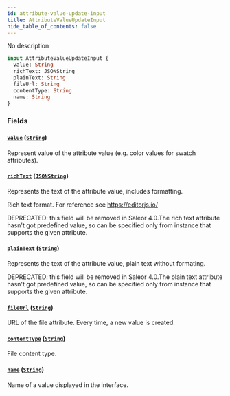 ```yaml
---
id: attribute-value-update-input
title: AttributeValueUpdateInput
hide_table_of_contents: false
---
```


No description

```graphql
input AttributeValueUpdateInput {
  value: String
  richText: JSONString
  plainText: String
  fileUrl: String
  contentType: String
  name: String
}
```

### Fields

#### [`value`](#) ([`String`](../../../developer/api-reference/scalars/string))

Represent value of the attribute value (e.g. color values for swatch attributes).

#### [`richText`](#) ([`JSONString`](../../../developer/api-reference/scalars/jsonstring))

Represents the text of the attribute value, includes formatting.

Rich text format. For reference see https://editorjs.io/

DEPRECATED: this field will be removed in Saleor 4.0.The rich text attribute hasn't got predefined value, so can be specified only from instance that supports the given attribute.

#### [`plainText`](#) ([`String`](../../../developer/api-reference/scalars/string))

Represents the text of the attribute value, plain text without formating.

DEPRECATED: this field will be removed in Saleor 4.0.The plain text attribute hasn't got predefined value, so can be specified only from instance that supports the given attribute.

#### [`fileUrl`](#) ([`String`](../../../developer/api-reference/scalars/string))

URL of the file attribute. Every time, a new value is created.

#### [`contentType`](#) ([`String`](../../../developer/api-reference/scalars/string))

File content type.

#### [`name`](#) ([`String`](../../../developer/api-reference/scalars/string))

Name of a value displayed in the interface.

